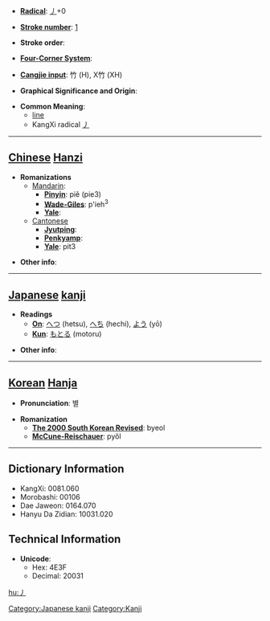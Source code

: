 * '''[[Wiktionary:Chinese radical index| Radical]]''': [[Wiktionary:Chinese radical index 丿|丿]]+0

* '''[[Wiktionary:Chinese total strokes index|Stroke number]]''': [[Wiktionary:Chinese total strokes index 1|1]]

* '''Stroke order''': 

* '''[[Wiktionary:Chinese four corner index|Four-Corner System]]''': 

* '''[[Wiktionary:Chinese Cangjie index|Cangjie input]]''': 竹 (H), X竹 (XH)

* '''Graphical Significance and Origin''': 

* '''Common Meaning''':
**[[line]]
**KangXi radical [[Wiktionary:Chinese radical index 丿|丿]]

----

== [[Chinese]] [[Hanzi]] ==

* '''Romanizations'''
** [[Mandarin]]:
*** '''[[Pinyin]]''': piě (pie3)
*** '''[[Wade-Giles]]''': p'ieh<sup>3</sup>
*** '''[[Yale]]''': 
**[[Cantonese]]
***'''[[Jyutping]]''':
***'''[[Penkyamp]]''': 
***'''[[Yale]]''': pit3

* '''Other info''': 

----

== [[Japanese]] [[kanji]] ==

* '''Readings'''
** '''[[On]]''': [[へつ]] (hetsu), [[へち]] (hechi), [[よう]] (yō)
** '''[[Kun]]''': [[もとる]] (motoru)

* '''Other info''':  

----

== [[Korean]] [[Hanja]] ==

* '''Pronunciation''': 별

* '''Romanization'''
** '''[[The 2000 South Korean Revised Romanization|The 2000 South Korean Revised]]''': byeol
** '''[[McCune-Reischauer]]''': pyŏl

----

== Dictionary Information ==

* KangXi: 0081.060
* Morobashi: 00106
* Dae Jaweon: 0164.070
* Hanyu Da Zidian: 10031.020

== Technical Information ==

* '''Unicode''':
** Hex: 4E3F
** Decimal: 20031

[[Category:Japanese kanji]]
[[Category:Kanji]]

[[hu:丿]]